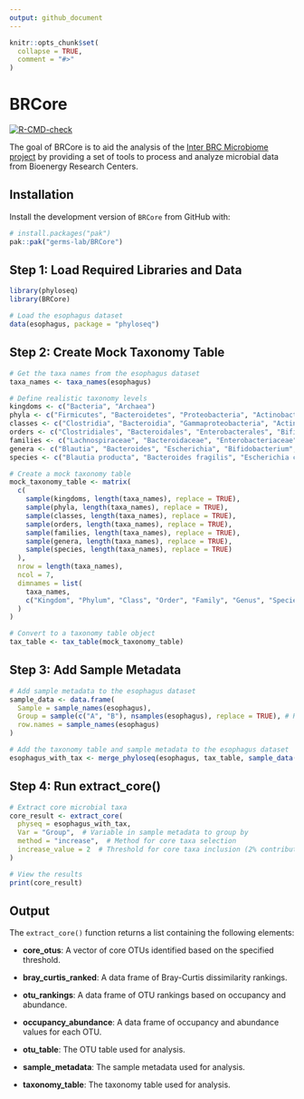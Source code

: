 ```yaml
---
output: github_document
---
```


<!-- README.md is generated from README.Rmd. Please edit that file -->

```r
knitr::opts_chunk$set(
  collapse = TRUE,
  comment = "#>"
)
```

# BRCore

<!-- badges: start -->

[![R-CMD-check](https://github.com/germs-lab/BRCore/actions/workflows/R-CMD-check.yaml/badge.svg)](https://github.com/germs-lab/BRCore/actions/workflows/R-CMD-check.yaml)

<!-- badges: end -->

The goal of BRCore is to aid the analysis of the [Inter BRC Microbiome project](https://github.com/germs-lab/interbrc-core-analysis) by providing a set of tools to process and analyze microbial data from Bioenergy Research Centers.

## Installation

Install the development version of `BRCore` from GitHub with:

```r
# install.packages("pak")
pak::pak("germs-lab/BRCore")
```

## Step 1: Load Required Libraries and Data

```r
library(phyloseq)
library(BRCore)

# Load the esophagus dataset
data(esophagus, package = "phyloseq")
```

## Step 2: Create Mock Taxonomy Table

```r
# Get the taxa names from the esophagus dataset
taxa_names <- taxa_names(esophagus)

# Define realistic taxonomy levels
kingdoms <- c("Bacteria", "Archaea")
phyla <- c("Firmicutes", "Bacteroidetes", "Proteobacteria", "Actinobacteria", "Euryarchaeota")
classes <- c("Clostridia", "Bacteroidia", "Gammaproteobacteria", "Actinobacteria", "Methanobacteria")
orders <- c("Clostridiales", "Bacteroidales", "Enterobacterales", "Bifidobacteriales", "Methanobacteriales")
families <- c("Lachnospiraceae", "Bacteroidaceae", "Enterobacteriaceae", "Bifidobacteriaceae", "Methanobacteriaceae")
genera <- c("Blautia", "Bacteroides", "Escherichia", "Bifidobacterium", "Methanobrevibacter")
species <- c("Blautia producta", "Bacteroides fragilis", "Escherichia coli", "Bifidobacterium longum", "Methanobrevibacter smithii")

# Create a mock taxonomy table
mock_taxonomy_table <- matrix(
  c(
    sample(kingdoms, length(taxa_names), replace = TRUE),
    sample(phyla, length(taxa_names), replace = TRUE),
    sample(classes, length(taxa_names), replace = TRUE),
    sample(orders, length(taxa_names), replace = TRUE),
    sample(families, length(taxa_names), replace = TRUE),
    sample(genera, length(taxa_names), replace = TRUE),
    sample(species, length(taxa_names), replace = TRUE)
  ),
  nrow = length(taxa_names),
  ncol = 7,
  dimnames = list(
    taxa_names,
    c("Kingdom", "Phylum", "Class", "Order", "Family", "Genus", "Species")
  )
)

# Convert to a taxonomy table object
tax_table <- tax_table(mock_taxonomy_table)
```

## Step 3: Add Sample Metadata

```r
# Add sample metadata to the esophagus dataset
sample_data <- data.frame(
  Sample = sample_names(esophagus),
  Group = sample(c("A", "B"), nsamples(esophagus), replace = TRUE), # Random groups
  row.names = sample_names(esophagus)
)

# Add the taxonomy table and sample metadata to the esophagus dataset
esophagus_with_tax <- merge_phyloseq(esophagus, tax_table, sample_data(sample_data))
```

## Step 4: Run extract_core()

```r
# Extract core microbial taxa
core_result <- extract_core(
  physeq = esophagus_with_tax,
  Var = "Group",  # Variable in sample metadata to group by
  method = "increase",  # Method for core taxa selection
  increase_value = 2  # Threshold for core taxa inclusion (2% contribution to Bray-Curtis dissimilarity)
)

# View the results
print(core_result)
```

## Output

The `extract_core()` function returns a list containing the following elements:

-   **core_otus**: A vector of core OTUs identified based on the specified threshold.

-   **bray_curtis_ranked**: A data frame of Bray-Curtis dissimilarity rankings.

-   **otu_rankings**: A data frame of OTU rankings based on occupancy and abundance.

-   **occupancy_abundance**: A data frame of occupancy and abundance values for each OTU.

-   **otu_table**: The OTU table used for analysis.

-   **sample_metadata**: The sample metadata used for analysis.

-   **taxonomy_table**: The taxonomy table used for analysis.
